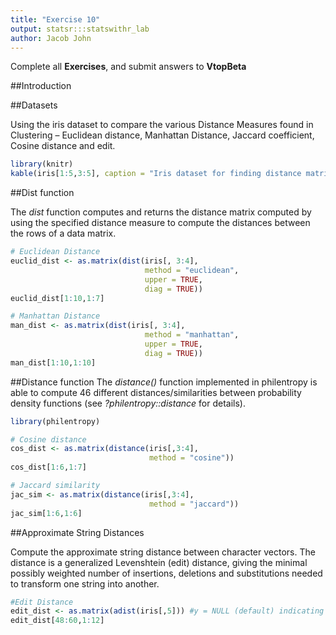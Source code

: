 ```yaml
---
title: "Exercise 10"
output: statsr:::statswithr_lab
author: Jacob John
---
```


<div id="instructions">
Complete all **Exercises**, and submit answers to **VtopBeta**
</div>


##Introduction

##Datasets

Using the iris dataset to compare the various Distance Measures found in Clustering – Euclidean distance, Manhattan Distance, Jaccard coefficient, Cosine distance and edit.

```r
library(knitr)
kable(iris[1:5,3:5], caption = "Iris dataset for finding distance matrices")
```


##Dist function

The *dist* function computes and returns the distance matrix computed by using the specified distance measure to compute the distances between the rows of a data matrix.

```r

# Euclidean Distance
euclid_dist <- as.matrix(dist(iris[, 3:4], 
                              method = "euclidean", 
                              upper = TRUE, 
                              diag = TRUE))
euclid_dist[1:10,1:7]

# Manhattan Distance
man_dist <- as.matrix(dist(iris[, 3:4], 
                              method = "manhattan", 
                              upper = TRUE, 
                              diag = TRUE))
man_dist[1:10,1:10]

```


##Distance function
The *distance()* function implemented in philentropy is able to compute 46 different distances/similarities between probability density functions (see *?philentropy::distance* for details).

```r
library(philentropy)

# Cosine distance
cos_dist <- as.matrix(distance(iris[,3:4], 
                               method = "cosine"))
cos_dist[1:6,1:7]

# Jaccard similarity
jac_sim <- as.matrix(distance(iris[,3:4], 
                               method = "jaccard"))
jac_sim[1:6,1:6]

```


##Approximate String Distances

Compute the approximate string distance between character vectors. The distance is a generalized Levenshtein (edit) distance, giving the minimal possibly weighted number of insertions, deletions and substitutions needed to transform one string into another.

```r
#Edit Distance
edit_dist <- as.matrix(adist(iris[,5])) #y = NULL (default) indicating taking x as y
edit_dist[48:60,1:12]
```
